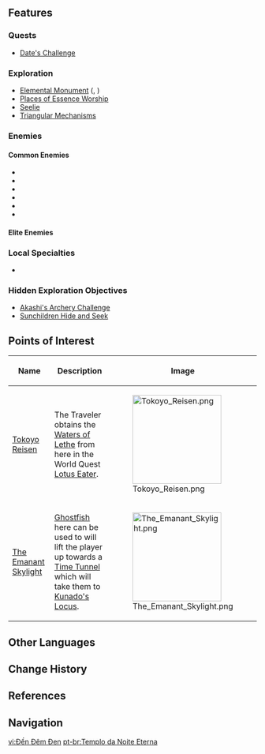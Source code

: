 {{Location Infobox
|image        = Evernight Temple.png
|type         = Subarea
|region       = Inazuma
|area         = Enkanomiya
|map          = Enkanomiya
}}
{{Location Intro|description=}}

==Features==
===Quests===
*[[Date's Challenge]]

===Exploration===
*[[Elemental Monument]] ({{Electro}}, {{Hydro}})
*[[Places of Essence Worship]]
*[[Seelie]]
*[[Triangular Mechanisms]]

===Enemies===
====Common Enemies====
*{{Enemy|Hilichurl Berserker}}
*{{Enemy|Cryo Hilichurl Shooter}}
*{{Enemy|Pyro Hilichurl Shooter}}
*{{Enemy|Hydro Samachurl}}
*{{Enemy|Pyro Slime}}
*{{Enemy|Anemo Specter}}

====Elite Enemies====
{{Column|2|
*{{Enemy|Electro Abyss Mage}}
*{{Enemy|Hydro Abyss Mage}}
*{{Enemy|Pyro Abyss Mage}}
*{{Enemy|Primordial Bathysmal Vishap}}
*{{Enemy|Primordial Bathysmal Vishap Hatchling}}
*{{Enemy|Thunderhelm Lawachurl}}
*{{Enemy|Blazing Axe Mitachurl}}
*{{Enemy|Wooden Shieldwall Mitachurl}}
*{{Enemy|Thundercraven Rifthound Whelp}}
*{{Enemy|Rockfond Rifthound Whelp}}
*{{Enemy|Ruin Destroyer}}
*{{Enemy|Ruin Grader}}
*{{Enemy|Ruin Guard}}
}}

===Local Specialties===
*{{Item|Sea Ganoderma}}

===Hidden Exploration Objectives===
*[[Akashi's Archery Challenge]]
*[[Sunchildren Hide and Seek]]

==Points of Interest==
{| class="article-table" style="width: 100%;"
! style="width: 25%;" |Name
! style="width: 50%;" |Description
! style="width: 25%;" |Image
|- id="Tokoyo Reisen"
|[[Tokoyo Reisen]]
|The Traveler obtains the [[Waters of Lethe]] from here in the World Quest [[Lotus Eater]].
|[[File:Tokoyo Reisen.png|180px]]
|- id="The Emanant Skylight"
|[[The Emanant Skylight]]
|[[Ghostfish]] here can be used to will lift the player up towards a [[Time Tunnel]] which will take them to [[Kunado's Locus]].
|[[File:The Emanant Skylight.png|180px]]
|}

==Other Languages==
{{Other Languages
|en      = Evernight Temple
|zhs     = 常夜灵庙
|zhs_rm  = Chángyè Língmiào
|zht     = 常夜靈廟
|zht_rm  = Chángyè Língmiào
|zh_tl   = Evernight Spirit Temple
|ja      = {{Rubi|常|とこ|夜|よ|霊|れい|廟|びょう}}
|ja_rm   = Tokoyo Reibyou<ref>[[Map]], Label: Evernight Temple (Japanese)</ref>
|ja_tl   = Evernight Mausoleum
|ko      = 상야의 사당
|ko_rm   = Sangya-ui Sadang
|ko_tl   = Temple of Evernight
|es      = Templo de la Noche Infinita
|es_tl   = Temple of the Infinite Night
|fr      = Temple de la nuit sans fin
|fr_tl   = Endless Night Temple
|ru      = Храм вечной ночи
|ru_tl   = 
|th      = Evernight Temple
|vi      = Đền Đêm Đen
|vi_tl   = Black Night Temple
|de      = Tempel der Ewigen Nacht
|de_tl   = Temple of Eternal Night
|id      = Evernight Temple
|pt      = Templo da Noite Eterna
|pt_tl   = 
}}

==Change History==
{{Change History|2.4}}

==References==
{{Reflist}}

==Navigation==
{{Area Navbox|Inazuma}}

[[vi:Đền Đêm Đen]]
[[pt-br:Templo da Noite Eterna]]